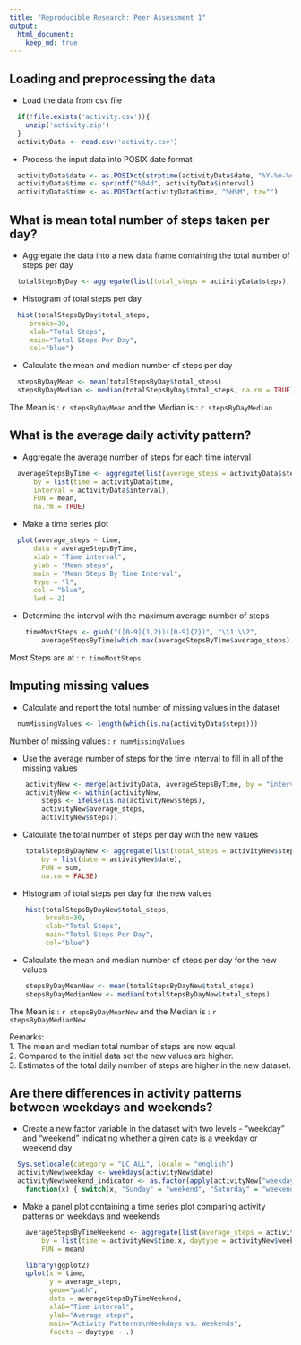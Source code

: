 ```yaml
---
title: "Reproducible Research: Peer Assessment 1"
output: 
  html_document:
    keep_md: true
---
```



## Loading and preprocessing the data

- Load the data from csv file
```r
  if(!file.exists('activity.csv')){
    unzip('activity.zip')
  }
  activityData <- read.csv('activity.csv')
```

- Process the input data into POSIX date format
```r
  activityData$date <- as.POSIXct(strptime(activityData$date, "%Y-%m-%d"), tz="")
  activityData$time <- sprintf("%04d", activityData$interval)
  activityData$time <- as.POSIXct(activityData$time, "%H%M", tz="")
```

## What is mean total number of steps taken per day?

- Aggregate the data into a new data frame containing the total number of steps per day
```r
  totalStepsByDay <- aggregate(list(total_steps = activityData$steps), by = list(date = activityData$date), FUN = sum, na.rm = TRUE)
```

- Histogram of total steps per day
```r
  hist(totalStepsByDay$total_steps,
     breaks=30,
     xlab="Total Steps",
     main="Total Steps Per Day",
     col="blue")
```

- Calculate the mean and median number of steps per day
```r
  stepsByDayMean <- mean(totalStepsByDay$total_steps)
  stepsByDayMedian <- median(totalStepsByDay$total_steps, na.rm = TRUE)
```
The Mean is : `r stepsByDayMean` and the Median is : `r stepsByDayMedian`

## What is the average daily activity pattern?

- Aggregate the average number of steps for each time interval
```r
  averageStepsByTime <- aggregate(list(average_steps = activityData$steps),
      by = list(time = activityData$time,
      interval = activityData$interval),
      FUN = mean,
      na.rm = TRUE)
```

- Make a time series plot
```r
  plot(average_steps ~ time,
      data = averageStepsByTime,
      xlab = "Time interval",
      ylab = "Mean steps",
      main = "Mean Steps By Time Interval",
      type = "l",
      col = "blue",
      lwd = 2)
```

- Determine the interval with the maximum average number of steps
```r
	timeMostSteps <- gsub("([0-9]{1,2})([0-9]{2})", "\\1:\\2", 
		averageStepsByTime[which.max(averageStepsByTime$average_steps),'interval'])
```
Most Steps are at : `r timeMostSteps`

## Imputing missing values

- Calculate and report the total number of missing values in the dataset
```r
  numMissingValues <- length(which(is.na(activityData$steps)))
```
Number of missing values : `r numMissingValues`

- Use the average number of steps for the time interval to fill in all of the missing values
```r
	activityNew <- merge(activityData, averageStepsByTime, by = "interval")
	activityNew <- within(activityNew,
		steps <- ifelse(is.na(activityNew$steps),
		activityNew$average_steps,
		activityNew$steps))	
```

- Calculate the total number of steps per day with the new values	
```r
	totalStepsByDayNew <- aggregate(list(total_steps = activityNew$steps),
		by = list(date = activityNew$date),
		FUN = sum,
		na.rm = FALSE)
```

- Histogram of total steps per day for the new values
```r
	hist(totalStepsByDayNew$total_steps,
		 breaks=30,
		 xlab="Total Steps",
		 main="Total Steps Per Day",
		 col="blue")
```

- Calculate the mean and median number of steps per day for the new values
```r
	stepsByDayMeanNew <- mean(totalStepsByDayNew$total_steps)
	stepsByDayMedianNew <- median(totalStepsByDayNew$total_steps)
```
The Mean is : `r stepsByDayMeanNew` and the Median is : `r stepsByDayMedianNew`

Remarks:  
1. The mean and median total number of steps are now equal.   
2. Compared to the initial data set the new values are higher.   
3. Estimates of the total daily number of steps are higher in the new dataset.

## Are there differences in activity patterns between weekdays and weekends?

- Create a new factor variable in the dataset with two levels - "weekday" and "weekend" indicating whether a given date is a weekday or weekend day
```r
  Sys.setlocale(category = "LC_ALL", locale = "english")
  activityNew$weekday <- weekdays(activityNew$date)
  activityNew$weekend_indicator <- as.factor(apply(activityNew["weekday"], 1, 
	function(x) { switch(x, "Sunday" = "weekend", "Saturday" = "weekend", "weekday")}))
```

- Make a panel plot containing a time series plot comparing activity patterns on weekdays and weekends
```r
	averageStepsByTimeWeekend <- aggregate(list(average_steps = activityNew$steps),
		by = list(time = activityNew$time.x, daytype = activityNew$weekend_indicator),
		FUN = mean)	

	library(ggplot2)
	qplot(x = time,
		  y = average_steps,
		  geom="path",
		  data = averageStepsByTimeWeekend, 
		  xlab="Time interval",
		  ylab="Average steps",
		  main="Activity Patterns\nWeekdays vs. Weekends",
		  facets = daytype ~ .)
```


